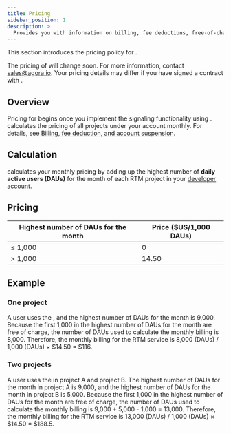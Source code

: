 ```yaml
---
title: Pricing
sidebar_position: 1
description: >
  Provides you with information on billing, fee deductions, free-of-charge policy, and any suspension to your account based on the account type.
---
```



This section introduces the pricing policy for <Vg k="SIG"/>.

The pricing of <Vg k="SIG"/> will change soon. For more information, contact sales@agora.io.
Your pricing details may differ if you have signed a contract with <Vg k="COMPANY" />.

## Overview

Pricing for <Vg k="SIG"/> begins once you implement the signaling functionality using <Vg k="MESS_SDK"/>. <Vg k="COMPANY" /> calculates the pricing of all projects under your <Vg k="COMPANY" /> account monthly. For details, see [Billing, fee deduction, and account suspension](../reference/billing-policies).

## Calculation

<Vg k="COMPANY" /> calculates your monthly pricing by adding up the highest number of **daily active users (DAUs)** for the month of each RTM project in your [<Vg k="CONSOLE" /> developer account](https://console.agora.io/).

## Pricing

| Highest number of DAUs for the month | Price ($US/1,000 DAUs) |
|--------------------------------------|------------------------|
| ≤ 1,000                              | 0                      |
| &gt; 1,000                           | 14.50                  |

## Example

### One project

A user uses the <Vg k="SIG"/>, and the highest number of DAUs for the month is 9,000. Because the first 1,000 in the highest number of DAUs for the month are free of charge, the number of DAUs used to calculate the monthly billing is 8,000. Therefore, the monthly billing for the RTM service is 8,000 (DAUs) / 1,000 (DAUs) × $14.50 = $116.

### Two projects

A user uses the <Vg k="SIG"/> in project A and project B. The highest number of DAUs for the month in project A is 9,000, and the highest number of DAUs for the month in project B is 5,000. Because the first 1,000 in the highest number of DAUs for the month are free of charge, the number of DAUs used to calculate the monthly billing is 9,000 + 5,000 - 1,000 = 13,000. Therefore, the monthly billing for the RTM service is 13,000 (DAUs) / 1,000 (DAUs) × $14.50 = $188.5.
